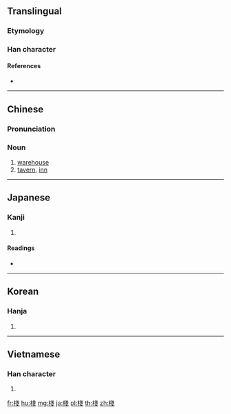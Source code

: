 ==Translingual==
{{Han simplified forms|棧|桟|栈}}

===Etymology===
{{Han compound|木|戔|c1=s|c2=p|t1=wood|ls=psc}}

===Han character===
{{Han char|rn=75|rad=木|as=08|sn=12|four=43953|canj=DII|ids=⿰木戔}}

====References====
* {{Han ref|kx=0533.240|dkj=14963|dj=0921.210|hdz=21229.080|uh=68E7|ud=26855|bh=B4CC|bd=46284}}

----

==Chinese==
{{zh-forms|s=栈}}

===Pronunciation===
{{zh-pron
|m=zhàn
|c=zaan6,zaan2
|mc=y
|oc=y
|ma=
|cat=n
}}

===Noun===
{{zh-noun}}

# [[warehouse]]
# [[tavern]], [[inn]]

----

==Japanese==

===Kanji===
{{ja-kanji|grade=|rs=木08}}

# {{defn|lang=ja|sort=木08}}

====Readings====
* {{ja-readings|on=[[さん]] (san), [[せん]] (sen)|kun=[[かけはし]] (kakehashi), [[たな]] (tana)}}

----

==Korean==

===Hanja===
{{ko-hanja|hangeul=[[잔]], [[전]]|eumhun=|rv=jan, jeon|mr=chan, chŏn|y=can, cen}}

# {{defn|lang=ko|sort=木08}}

----

==Vietnamese==

===Han character===
{{vi-hantu|[[sàn]], [[sến]], [[sán]], [[sạn]], [[xiễn]], [[trăn]], [[chăn]]|rs=木08}}

# {{defn|lang=vi|sort=木08}}

[[fr:棧]]
[[hu:棧]]
[[mg:棧]]
[[ja:棧]]
[[pl:棧]]
[[th:棧]]
[[zh:棧]]